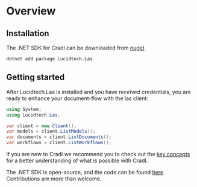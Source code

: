 # Overview

## Installation
The .NET SDK for Cradl can be downloaded from
[nuget](https://www.nuget.org/packages/Lucidtech.Las)

```commandline
dotnet add package Lucidtech.Las
```


## Getting started
After Lucidtech.Las is installed and you have received credentials,
you are ready to enhance your document-flow with the las client:
```cs
using System;
using Lucidtech.Las;

var client = new Client();
var models = client.ListModels();
var documents = client.ListDocuments();
var workflows = client.ListWorkflows();
```
If you are new to Cradl we recommend you to check out the [key concepts](../../../concepts/models.mdx)
for a better understanding of what is possible with Cradl.

The .NET SDK is open-source, and the code can be found [here](https://github.com/LucidtechAI/las-sdk-net).
Contributions are more than welcome.
